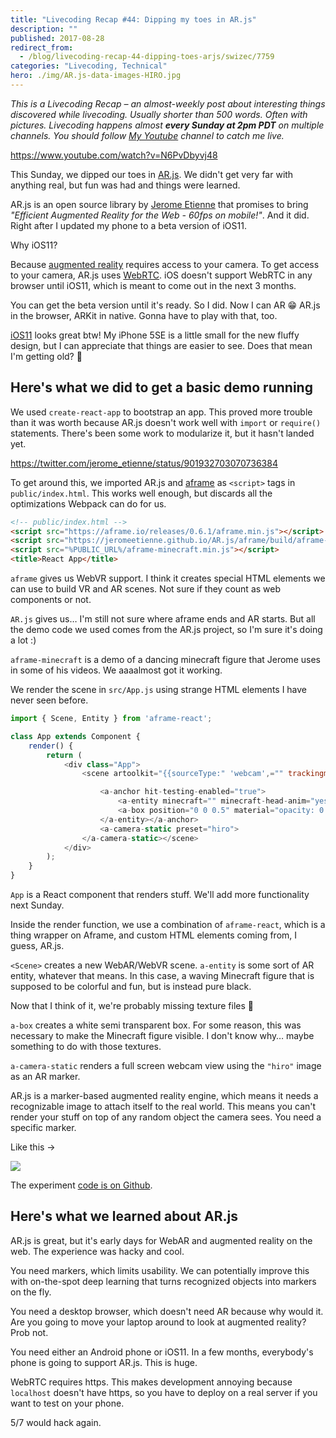 ```yaml
---
title: "Livecoding Recap #44: Dipping my toes in AR.js"
description: ""
published: 2017-08-28
redirect_from:
  - /blog/livecoding-recap-44-dipping-toes-arjs/swizec/7759
categories: "Livecoding, Technical"
hero: ./img/AR.js-data-images-HIRO.jpg
---
```


_This is a Livecoding Recap – an almost-weekly post about interesting things discovered while livecoding. Usually shorter than 500 words. Often with pictures. Livecoding happens almost **every Sunday at 2pm PDT** on multiple channels. You should follow [My Youtube](https://www.youtube.com/TheSwizec) channel to catch me live._

https://www.youtube.com/watch?v=N6PvDbyvj48

This Sunday, we dipped our toes in [AR.js](https://github.com/jeromeetienne/AR.js). We didn't get very far with anything real, but fun was had and things were learned.

> [](//imgur.com/TGatk)

AR.js is an open source library by [Jerome Etienne](https://twitter.com/jerome_etienne) that promises to bring _"Efficient Augmented Reality for the Web - 60fps on mobile!"_. And it did. Right after I updated my phone to a beta version of iOS11.

Why iOS11?

Because [augmented reality](https://en.wikipedia.org/wiki/Augmented_reality) requires access to your camera. To get access to your camera, AR.js uses [WebRTC](https://en.wikipedia.org/wiki/WebRTC). iOS doesn't support WebRTC in any browser until iOS11, which is meant to come out in the next 3 months.

You can get the beta version until it's ready. So I did. Now I can AR 😁 AR.js in the browser, ARKit in native. Gonna have to play with that, too.

[iOS11](https://en.wikipedia.org/wiki/IOS_11) looks great btw! My iPhone 5SE is a little small for the new fluffy design, but I can appreciate that things are easier to see. Does that mean I'm getting old? 🤔

## Here's what we did to get a basic demo running

We used `create-react-app` to bootstrap an app. This proved more trouble than it was worth because AR.js doesn't work well with `import` or `require()` statements. There's been some work to modularize it, but it hasn't landed yet.

https://twitter.com/jerome_etienne/status/901932703070736384

To get around this, we imported AR.js and [aframe](https://aframe.io/) as `<script>` tags in `public/index.html`. This works well enough, but discards all the optimizations Webpack can do for us.

```html
<!-- public/index.html -->
<script src="https://aframe.io/releases/0.6.1/aframe.min.js"></script>
<script src="https://jeromeetienne.github.io/AR.js/aframe/build/aframe-ar.js"></script>
<script src="%PUBLIC_URL%/aframe-minecraft.min.js"></script>
<title>React App</title>
```

`aframe` gives us WebVR support. I think it creates special HTML elements we can use to build VR and AR scenes. Not sure if they count as web components or not.

`AR.js` gives us… I'm still not sure where aframe ends and AR starts. But all the demo code we used comes from the AR.js project, so I'm sure it's doing a lot :)

`aframe-minecraft` is a demo of a dancing minecraft figure that Jerome uses in some of his videos. We aaaalmost got it working.

We render the scene in `src/App.js` using strange HTML elements I have never seen before.

```javascript
import { Scene, Entity } from 'aframe-react';

class App extends Component {
    render() {
        return (
            <div class="App">
                <scene artoolkit="{{sourceType:" 'webcam',="" trackingmethod:="" 'best'}}="">

                    <a-anchor hit-testing-enabled="true">
                        <a-entity minecraft="" minecraft-head-anim="yes" minecraft-body-anim="hiwave" material="opacity: 0.5">
                        <a-box position="0 0 0.5" material="opacity: 0.5;"></a-box>
                    </a-entity></a-anchor>
                    <a-camera-static preset="hiro">
                </a-camera-static></scene>
            </div>
        );
    }
}
```

`App` is a React component that renders stuff. We'll add more functionality next Sunday.

Inside the render function, we use a combination of `aframe-react`, which is a thing wrapper on Aframe, and custom HTML elements coming from, I guess, AR.js.

`<Scene>` creates a new WebAR/WebVR scene. `a-entity` is some sort of AR entity, whatever that means. In this case, a waving Minecraft figure that is supposed to be colorful and fun, but is instead pure black.

Now that I think of it, we're probably missing texture files 🤔

`a-box` creates a white semi transparent box. For some reason, this was necessary to make the Minecraft figure visible. I don't know why… maybe something to do with those textures.

`a-camera-static` renders a full screen webcam view using the `"hiro"` image as an AR marker.

AR.js is a marker-based augmented reality engine, which means it needs a recognizable image to attach itself to the real world. This means you can't render your stuff on top of any random object the camera sees. You need a specific marker.

Like this →

![](./img/AR.js-data-images-HIRO.jpg)

The experiment [code is on Github](https://github.com/Swizec/ar-js-experiment).

## Here's what we learned about AR.js

AR.js is great, but it's early days for WebAR and augmented reality on the web. The experience was hacky and cool.

You need markers, which limits usability. We can potentially improve this with on-the-spot deep learning that turns recognized objects into markers on the fly.

You need a desktop browser, which doesn't need AR because why would it. Are you going to move your laptop around to look at augmented reality? Prob not.

You need either an Android phone or iOS11. In a few months, everybody's phone is going to support AR.js. This is huge.

WebRTC requires https. This makes development annoying because `localhost` doesn't have https, so you have to deploy on a real server if you want to test on your phone.

5/7 would hack again.
